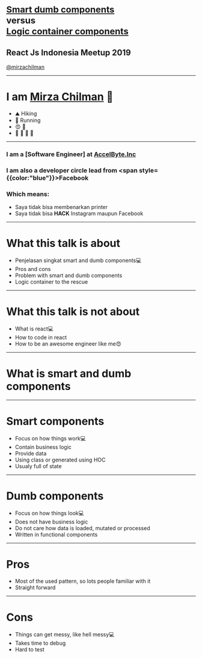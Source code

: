 
# <small>[Smart dumb components](https://xstate.js.org/) <br/>versus<br/> [Logic container components](https://reactjs.org/docs/hooks-intro.html)</small>

## React Js Indonesia Meetup 2019

[@mirzachilman](https://twitter.com/mirzachilman)

---

# I am [Mirza Chilman](https://github.com/mirzachilman) 🤝

<ul>
  <Appear>
    <li>&#9968; Hiking</li>
    <li>&#127939; Running</li>
    <li>&#128525; &#128105;</li>
    <li>&#128105; &#128105; &#128105; &#128105;</li>
  </Appear>
</ul>

---

### I am a [Software Engineer] at [AccelByte.Inc](https://accelbyte.io)
### I am also a developer circle lead from <span style={{color:"blue"}}>Facebook</span>
### Which means:
<ul>
  <Appear>
    <li>Saya tidak bisa membenarkan printer</li>
    <li>Saya tidak bisa <strong style={{color:"red"}}>HACK</strong> Instagram maupun Facebook</li>
  </Appear>
</ul>

---

# What this talk is about

<ul>
  <Appear>
    <li>Penjelasan singkat smart and dumb components‍💻</li>
    <li>Pros and cons</li>
    <li>Problem with smart and dumb components</li>
    <li>Logic container to the <span style={{color:"green"}}>rescue</span></li>
  </Appear>
</ul>

---

# What this talk is <span>not</span> about

<ul>
  <Appear>
    <li>What is react💻</li>
    <li>How to code in react</li>
    <li>How to be an awesome engineer like me😍</li>
  </Appear>
</ul>

---

# What is smart and dumb components

---

# Smart components

<ul>
  <Appear>
    <li>Focus on how things <span style={{color:"red"}}>work</span>💻</li>
    <li>Contain business logic</li>
    <li>Provide data</li>
    <li>Using class or generated using HOC</li>
    <li>Usualy full of state</li>
  </Appear>
</ul>

---

# Dumb components

<ul>
  <Appear>
    <li>Focus on how things <span style={{color:"red"}}>look</span>💻</li>
    <li>Does not have business logic</li>
    <li>Do not care how data is loaded, mutated or processed</li>
    <li>Written in functional components</li>
  </Appear>
</ul>

---

# Pros

<ul>
  <Appear>
    <li>Most of the used pattern, so lots people familiar with it</li>
    <li>Straight forward</li>
  </Appear>
</ul>

---

# Cons

<ul>
  <Appear>
    <li>Things can get messy, like hell messy💻</li>
    <li>Takes time to debug</li>
    <li>Hard to test</li>
  </Appear>
</ul>